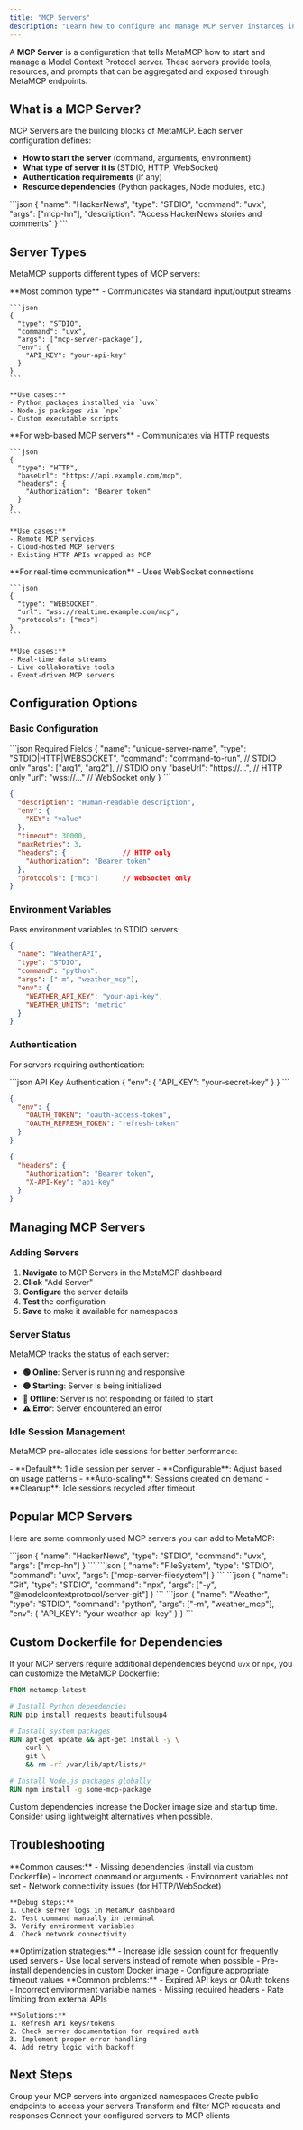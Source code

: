 ```yaml
---
title: "MCP Servers"
description: "Learn how to configure and manage MCP server instances in MetaMCP"
---
```


A **MCP Server** is a configuration that tells MetaMCP how to start and manage a Model Context Protocol server. These servers provide tools, resources, and prompts that can be aggregated and exposed through MetaMCP endpoints.

## What is a MCP Server?

MCP Servers are the building blocks of MetaMCP. Each server configuration defines:

- **How to start the server** (command, arguments, environment)
- **What type of server it is** (STDIO, HTTP, WebSocket)
- **Authentication requirements** (if any)
- **Resource dependencies** (Python packages, Node modules, etc.)

<Card title="Example Configuration" icon="code">
```json
{
  "name": "HackerNews",
  "type": "STDIO", 
  "command": "uvx",
  "args": ["mcp-hn"],
  "description": "Access HackerNews stories and comments"
}
```
</Card>

## Server Types

MetaMCP supports different types of MCP servers:

<AccordionGroup>
  <Accordion icon="terminal" title="STDIO Servers">
    **Most common type** - Communicates via standard input/output streams
    
    ```json
    {
      "type": "STDIO",
      "command": "uvx", 
      "args": ["mcp-server-package"],
      "env": {
        "API_KEY": "your-api-key"
      }
    }
    ```
    
    **Use cases:**
    - Python packages installed via `uvx`
    - Node.js packages via `npx`
    - Custom executable scripts
  </Accordion>

  <Accordion icon="globe" title="HTTP Servers">
    **For web-based MCP servers** - Communicates via HTTP requests
    
    ```json
    {
      "type": "HTTP",
      "baseUrl": "https://api.example.com/mcp",
      "headers": {
        "Authorization": "Bearer token"
      }
    }
    ```
    
    **Use cases:**
    - Remote MCP services
    - Cloud-hosted MCP servers
    - Existing HTTP APIs wrapped as MCP
  </Accordion>

  <Accordion icon="network-wired" title="WebSocket Servers">
    **For real-time communication** - Uses WebSocket connections
    
    ```json
    {
      "type": "WEBSOCKET",
      "url": "wss://realtime.example.com/mcp",
      "protocols": ["mcp"]
    }
    ```
    
    **Use cases:**
    - Real-time data streams
    - Live collaborative tools
    - Event-driven MCP servers
  </Accordion>
</AccordionGroup>

## Configuration Options

### Basic Configuration

<CodeGroup>
```json Required Fields
{
  "name": "unique-server-name",
  "type": "STDIO|HTTP|WEBSOCKET",
  "command": "command-to-run", // STDIO only
  "args": ["arg1", "arg2"],     // STDIO only
  "baseUrl": "https://...",     // HTTP only
  "url": "wss://..."           // WebSocket only
}
```

```json Optional Fields
{
  "description": "Human-readable description",
  "env": {
    "KEY": "value"
  },
  "timeout": 30000,
  "maxRetries": 3,
  "headers": {              // HTTP only
    "Authorization": "Bearer token"
  },
  "protocols": ["mcp"]      // WebSocket only
}
```
</CodeGroup>

### Environment Variables

Pass environment variables to STDIO servers:

```json
{
  "name": "WeatherAPI",
  "type": "STDIO",
  "command": "python",
  "args": ["-m", "weather_mcp"],
  "env": {
    "WEATHER_API_KEY": "your-api-key",
    "WEATHER_UNITS": "metric"
  }
}
```

### Authentication

For servers requiring authentication:

<CodeGroup>
```json API Key Authentication
{
  "env": {
    "API_KEY": "your-secret-key"
  }
}
```

```json OAuth Token
{
  "env": {
    "OAUTH_TOKEN": "oauth-access-token",
    "OAUTH_REFRESH_TOKEN": "refresh-token"
  }
}
```

```json HTTP Headers
{
  "headers": {
    "Authorization": "Bearer token",
    "X-API-Key": "api-key"
  }
}
```
</CodeGroup>

## Managing MCP Servers

### Adding Servers

1. **Navigate** to MCP Servers in the MetaMCP dashboard
2. **Click** "Add Server" 
3. **Configure** the server details
4. **Test** the configuration
5. **Save** to make it available for namespaces

### Server Status

MetaMCP tracks the status of each server:

- **🟢 Online**: Server is running and responsive
- **🟡 Starting**: Server is being initialized
- **🔴 Offline**: Server is not responding or failed to start
- **⚠️ Error**: Server encountered an error

### Idle Session Management

MetaMCP pre-allocates idle sessions for better performance:

<Card title="Cold Start Optimization" icon="zap">
- **Default**: 1 idle session per server
- **Configurable**: Adjust based on usage patterns
- **Auto-scaling**: Sessions created on demand
- **Cleanup**: Idle sessions recycled after timeout
</Card>

## Popular MCP Servers

Here are some commonly used MCP servers you can add to MetaMCP:

<CardGroup cols={2}>
  <Card title="HackerNews" icon="news">
    ```json
    {
      "name": "HackerNews",
      "type": "STDIO",
      "command": "uvx",
      "args": ["mcp-hn"]
    }
    ```
  </Card>

  <Card title="File System" icon="folder">
    ```json
    {
      "name": "FileSystem",
      "type": "STDIO", 
      "command": "uvx",
      "args": ["mcp-server-filesystem"]
    }
    ```
  </Card>

  <Card title="Git Tools" icon="git">
    ```json
    {
      "name": "Git",
      "type": "STDIO",
      "command": "npx",
      "args": ["-y", "@modelcontextprotocol/server-git"]
    }
    ```
  </Card>

  <Card title="Weather API" icon="cloud">
    ```json
    {
      "name": "Weather",
      "type": "STDIO",
      "command": "python",
      "args": ["-m", "weather_mcp"],
      "env": {
        "API_KEY": "your-weather-api-key"
      }
    }
    ```
  </Card>
</CardGroup>

## Custom Dockerfile for Dependencies

If your MCP servers require additional dependencies beyond `uvx` or `npx`, you can customize the MetaMCP Dockerfile:

```dockerfile
FROM metamcp:latest

# Install Python dependencies
RUN pip install requests beautifulsoup4

# Install system packages
RUN apt-get update && apt-get install -y \
    curl \
    git \
    && rm -rf /var/lib/apt/lists/*

# Install Node.js packages globally
RUN npm install -g some-mcp-package
```

<Warning>
Custom dependencies increase the Docker image size and startup time. Consider using lightweight alternatives when possible.
</Warning>

## Troubleshooting

<AccordionGroup>
  <Accordion icon="warning" title="Server Won't Start">
    **Common causes:**
    - Missing dependencies (install via custom Dockerfile)
    - Incorrect command or arguments
    - Environment variables not set
    - Network connectivity issues (for HTTP/WebSocket)
    
    **Debug steps:**
    1. Check server logs in MetaMCP dashboard
    2. Test command manually in terminal
    3. Verify environment variables
    4. Check network connectivity
  </Accordion>

  <Accordion icon="clock" title="Slow Performance">
    **Optimization strategies:**
    - Increase idle session count for frequently used servers
    - Use local servers instead of remote when possible
    - Pre-install dependencies in custom Docker image
    - Configure appropriate timeout values
  </Accordion>

  <Accordion icon="shield" title="Authentication Issues">
    **Common problems:**
    - Expired API keys or OAuth tokens
    - Incorrect environment variable names
    - Missing required headers
    - Rate limiting from external APIs
    
    **Solutions:**
    1. Refresh API keys/tokens
    2. Check server documentation for required auth
    3. Implement proper error handling
    4. Add retry logic with backoff
  </Accordion>
</AccordionGroup>

## Next Steps

<CardGroup cols={2}>
  <Card title="Create Namespaces" icon="folder" href="/concepts/namespaces">
    Group your MCP servers into organized namespaces
  </Card>
  
  <Card title="Set Up Endpoints" icon="globe" href="/concepts/endpoints">
    Create public endpoints to access your servers
  </Card>
  
  <Card title="Add Middleware" icon="filter" href="/concepts/middleware">
    Transform and filter MCP requests and responses
  </Card>
  
  <Card title="Integration Guide" icon="plug" href="/integrations/cursor">
    Connect your configured servers to MCP clients
  </Card>
</CardGroup> 
